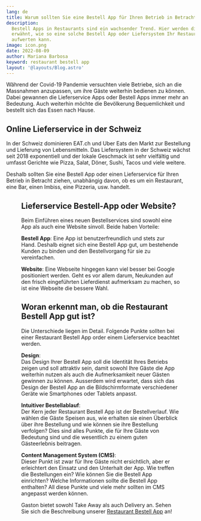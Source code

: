 ```yaml
---
lang: de
title: Warum sollten Sie eine Bestell App für Ihren Betrieb in Betracht ziehen?
description:
  Bestell Apps in Restaurants sind ein wachsender Trend. Hier werden die Gründe
  erwähnt, wie so eine solche Bestell App oder Liefersystem Ihr Restaurant
  aufwerten kann.
image: icon.png
date: 2022-08-09
author: Mariana Barbosa
keyword: restaurant bestell app
layout: '@layouts/Blog.astro'
---
```



Während der Covid-19 Pandemie versuchten viele Betriebe, sich an die Massnahmen
anzupassen, um ihre Gäste weiterhin bedienen zu können. Dabei gewannen die
Lieferservice Apps oder Bestell Apps immer mehr an Bedeutung. Auch weiterhin
möchte die Bevölkerung Bequemlichkeit und bestellt sich das Essen nach Hause.

## Online Lieferservice in der Schweiz

In der Schweiz dominieren EAT.ch und Uber Eats den Markt zur Bestellung und
Lieferung von Lebensmitteln. Das Liefersystem in der Schweiz wächst seit 2018
exponentiell und der lokale Geschmack ist sehr vielfältig und umfasst Gerichte
wie Pizza, Salat, Döner, Sushi, Tacos und viele weitere.

Deshalb sollten Sie eine Bestell App oder einen Lieferservice für Ihren Betrieb
in Betracht ziehen, unabhängig davon, ob es um ein Restaurant, eine Bar, einen
Imbiss, eine Pizzeria, usw. handelt.

<Figure
  src={import('./restaurant-bestell-app.jpg')}
  caption="Gäste wählen ihre Bestellung über die Restaurant Bestell App."
  size="article"
/>

## Lieferservice Bestell-App oder Website?

Beim Einführen eines neuen Bestellservices sind sowohl eine App als auch eine
Website sinvoll. Beide haben Vorteile:

<b>Bestell App</b>: Eine App ist benutzerfreundlich und stets zur Hand. Deshalb
eignet sich eine Bestell App gut, um bestehende Kunden zu binden und den
Bestellvorgang für sie zu vereinfachen.

<b>Website</b>: Eine Webseite hingegen kann viel besser bei Google positioniert
werden. Geht es vor allem darum, Neukunden auf den frisch eingeführten
Lieferdienst aufmerksam zu machen, so ist eine Webseite die bessere Wahl.

## Woran erkennt man, ob die Restaurant Bestell App gut ist?

Die Unterschiede liegen im Detail. Folgende Punkte sollten bei einer Restaurant
Bestell App order einem Lieferservice beachtet werden.

<b>Design</b>:<br />
Das Design Ihrer Bestell App soll die Identität Ihres Betriebs zeigen und soll attraktiv
sein, damit sowohl Ihre Gäste die App weiterhin nutzen als auch die Aufmerksamkeit
neuer Gästen gewinnen zu können. Ausserdem wird erwartet, dass sich das Design der
Bestell App an die Bildschirmformate verschiedener Geräte wie Smartphones oder Tablets
anpasst.

<b>Intuitiver Bestellablauf</b>:<br />
Der Kern jeder Restaurant Bestell App ist der Bestellverlauf. Wie wählen die Gäste
Speisen aus, wie erhalten sie einen Überblick über ihre Bestellung und wie können
sie ihre Bestellung verfolgen? Dies sind alles Punkte, die für Ihre Gäste von Bedeutung
sind und die wesentlich zu einem guten Gästeerlebnis beitragen.

<b>Content Management System (CMS)</b>:<br />
Dieser Punkt ist zwar für Ihre Gäste nicht ersichtlich, aber er erleichtert den Einsatz
und den Unterhalt der App. Wie treffen die Bestellungen ein? Wie können Sie die Bestell
App einrichten? Welche Informationen sollte die Bestell App enthalten? All diese
Punkte und viele mehr sollten im CMS angepasst werden können.

Gaston bietet sowohl Take Away als auch Delivery an. Sehen Sie sich die
Beschreibung unserer [Restaurant Bestell App](../../restaurant-bestell-app/) an!
